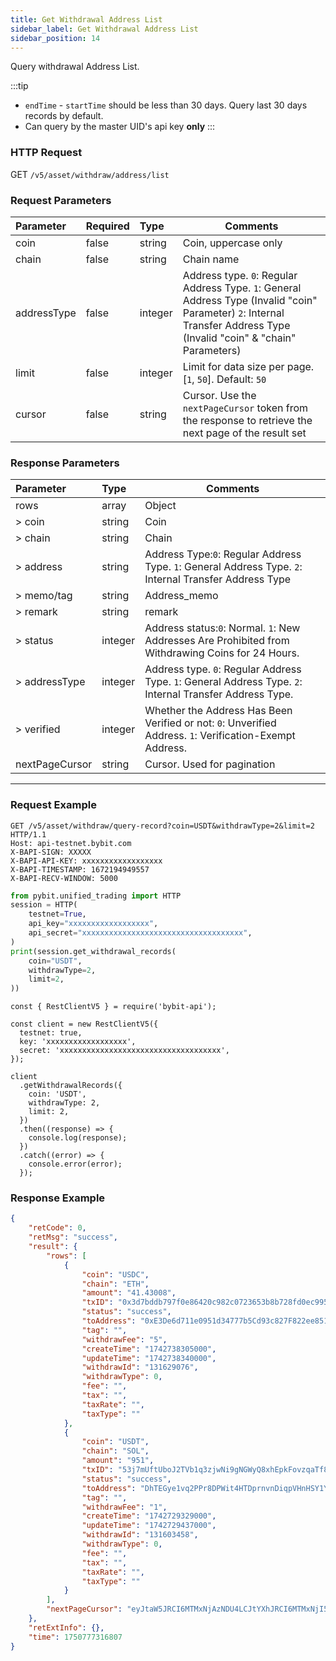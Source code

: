 ```yaml
---
title: Get Withdrawal Address List
sidebar_label: Get Withdrawal Address List
sidebar_position: 14
---
```


Query withdrawal Address List.

:::tip
* `endTime` - `startTime` should be less than 30 days. Query last 30 days records by default.
* Can query by the master UID's api key **only**
:::

### HTTP Request
GET `/v5/asset/withdraw/address/list`

### Request Parameters
| Parameter | Required | Type | Comments|
|:----- |:-------|:-----|------ |
|coin |false |string |Coin, uppercase only |
|chain |false |string |Chain name |
|addressType |false |integer |Address type. `0`: Regular Address Type. `1`: General Address Type (Invalid "coin" Parameter) `2`: Internal Transfer Address Type (Invalid "coin" & "chain" Parameters)|
|limit |false |integer |Limit for data size per page. [`1`, `50`]. Default: `50`|
|cursor |false |string |Cursor. Use the `nextPageCursor` token from the response to retrieve the next page of the result set|

### Response Parameters
| Parameter | Type | Comments|
|:----- |:-----|----- |
|rows |array|Object |
|> coin |string |Coin |
|> chain |string |Chain |
|> address |string |Address Type:`0`: Regular Address Type. `1`: General Address Type. `2`: Internal Transfer Address Type|
|> memo/tag |string |Address_memo |
|> remark |string |remark |
|> status|integer |Address status:`0`: Normal. `1`: New Addresses Are Prohibited from Withdrawing Coins for 24 Hours.|
|> addressType|integer |Address type. `0`: Regular Address Type. `1`: General Address Type. `2`: Internal Transfer Address Type.|
|> verified |integer |Whether the Address Has Been Verified or not: `0`: Unverified Address. `1`: Verification-Exempt Address.|
|nextPageCursor |string|Cursor. Used for pagination |

---

### Request Example

<Tabs groupId="programming-languages">
<TabItem value="http" label="HTTP">

```http
GET /v5/asset/withdraw/query-record?coin=USDT&withdrawType=2&limit=2 HTTP/1.1
Host: api-testnet.bybit.com
X-BAPI-SIGN: XXXXX
X-BAPI-API-KEY: xxxxxxxxxxxxxxxxxx
X-BAPI-TIMESTAMP: 1672194949557
X-BAPI-RECV-WINDOW: 5000
```

</TabItem>
<TabItem value="python" label="Python">

```python
from pybit.unified_trading import HTTP
session = HTTP(
    testnet=True,
    api_key="xxxxxxxxxxxxxxxxxx",
    api_secret="xxxxxxxxxxxxxxxxxxxxxxxxxxxxxxxxxxxx",
)
print(session.get_withdrawal_records(
    coin="USDT",
    withdrawType=2,
    limit=2,
))
```

</TabItem>

<TabItem value="Node" label="Node.js">

```n4js
const { RestClientV5 } = require('bybit-api');

const client = new RestClientV5({
  testnet: true,
  key: 'xxxxxxxxxxxxxxxxxx',
  secret: 'xxxxxxxxxxxxxxxxxxxxxxxxxxxxxxxxxxxx',
});

client
  .getWithdrawalRecords({
    coin: 'USDT',
    withdrawType: 2,
    limit: 2,
  })
  .then((response) => {
    console.log(response);
  })
  .catch((error) => {
    console.error(error);
  });
```

</TabItem>
</Tabs>

### Response Example

```json
{
    "retCode": 0,
    "retMsg": "success",
    "result": {
        "rows": [
            {
                "coin": "USDC",
                "chain": "ETH",
                "amount": "41.43008",
                "txID": "0x3d7bddb797f0e86420c982c0723653b8b728fd0ec9953b6b354445848d83a185",
                "status": "success",
                "toAddress": "0xE3De6d711e0951d34777b5Cd93c827F822ee8514",
                "tag": "",
                "withdrawFee": "5",
                "createTime": "1742738305000",
                "updateTime": "1742738340000",
                "withdrawId": "131629076",
                "withdrawType": 0,
                "fee": "",
                "tax": "",
                "taxRate": "",
                "taxType": ""
            },
            {
                "coin": "USDT",
                "chain": "SOL",
                "amount": "951",
                "txID": "53j7mUftUboJ2TVb1q3zjwNi9gNGWyQ8xhEpkFovzqaTf8LzuZKzr83XjbG62TZWBkWbn27km7SD6Sc9e1BuWUfJ",
                "status": "success",
                "toAddress": "DhTEGye1vq2PPr8DPWit4HTDprnvnDiqpVHnHSY1Y82p",
                "tag": "",
                "withdrawFee": "1",
                "createTime": "1742729329000",
                "updateTime": "1742729437000",
                "withdrawId": "131603458",
                "withdrawType": 0,
                "fee": "",
                "tax": "",
                "taxRate": "",
                "taxType": ""
            }
        ],
        "nextPageCursor": "eyJtaW5JRCI6MTMxNjAzNDU4LCJtYXhJRCI6MTMxNjI5MDc2fQ=="
    },
    "retExtInfo": {},
    "time": 1750777316807
}
```

